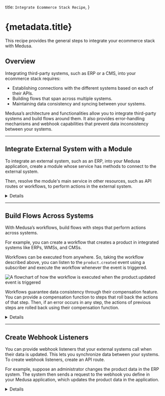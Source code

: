 
  title: `Integrate Ecommerce Stack Recipe`,
}

# {metadata.title}

This recipe provides the general steps to integrate your ecommerce stack with Medusa.

## Overview

Integrating third-party systems, such as ERP or a CMS, into your ecommerce stack requires:

- Establishing connections with the different systems based on each of their APIs.
- Building flows that span across multiple systems.
- Maintaining data consistency and syncing between your systems.

Medusa’s architecture and functionalities allow you to integrate third-party systems and build flows around them. It also provides error-handling mechanisms and webhook capabilities that prevent data inconsistency between your systems.

---

## Integrate External System with a Module

To integrate an external system, such as an ERP, into your Medusa application, create a module whose service has methods to connect to the external system.

Then, resolve the module's main service in other resources, such as API routes or workflows, to perform actions in the external system.

<Card
  href="!docs!/basics/modules-and-services"
  title="Create a Module"
  text="Learn how to create a module in Medusa."
  icon={AcademicCapSolid}
/>

<Details summaryContent="Example: Create a module integrating an ERP system">

  This example showcases how to create a module that integrates to a dummy ERP system.

  Start by creating the directory `src/modules/erp` for your module.

  Then, create the file `src/modules/erp/service.ts` with the following content:

  ["4", "ErpModuleOptions", "The module's expected options."],
  ["9", "client_", "The client to connect to the external system."],
  ["12", "create", "Create the client using Axios. Can instead use an SDK if the external system has one."],
  ["20", "getProductData", "This method retrieves the product's data from the ERP system."],
  ["26", "createProduct", "This method creates a product in the ERP system."],
  ["32", "deleteProduct", "This method deletes the product in the ERP system."]
]
  
  ```ts title="src/modules/erp/service.ts" highlights={serviceHighlights}
  import axios, { AxiosInstance } from "axios"
  import { ProductDTO } from "@medusajs/types"

  type ErpModuleOptions = {
    apiKey: string
  }

  class ErpModuleService {
    private client_: AxiosInstance

    constructor({}, { apiKey }: ErpModuleOptions) {
      this.client_ = axios.create({
        baseURL: `https://api.erp-example.com`,
        headers: {
          Authorization: `Bearer ${apiKey}`,
        },
      })
    }

    async getProductData(id: string) {
      const { data: erpProduct } = await this.client_.get(`/product/${id}`)
      
      return erpProduct
    }

    async createProduct(data: ProductDTO) {
      const { data: erpProduct } = await this.client_.post(`/product`, data)
      
      return erpProduct
    }

    async deleteProduct(id: string) {
      await this.client_.delete(`/product/${id}`)
    }
  }

  export default ErpModuleService
  ```

  This creates the module's main service. Few things to note:

  - The module accepts an `apiKey` option, used to authenticate to the dummy ERP system. The module's main service accesses this option in the second parameter of the constructor.
  - The module uses axios to create a client in the constructor. The client is used in the service's methods when connecting to the ERP system. If the system you're integrating has an SDK, you can initialize it in the constructor, instead.
  - The `getProductData` method retrieves a product's details from the ERP system by sending a `GET` request using the client.
  - The `createProduct` method creates a product in the ERP system by sending a `POST` request using the client.
  - The `deleteProduct` method deletes a product in the ERP system by sending a `DELETE` request using the client.

  <Note title="Tip">

  You can store the product's ID in the external system using the `metadata` property of the `Product` data model in the Product Module. Alternatively, you can create a [data model](!docs!/basics/data-models) in your module to store data related to the external system.

  </Note>

  Then, create the module's definition file at `src/modules/erp/index.ts` with the following content:

  ```ts title="src/modules/erp/index.ts"
  import ErpModuleService from "./service"
  import { Module } from "@medusajs/utils"

  export default Module("erp", {
    service: ErpModuleService,
  })
  ```

  Finally, add the module to the `modules` object in `medusa-config.js`:

  ```js title="medusa-config.js" highlights={[["7", "ERP_API_KEY", "The environment variable holding the API key of the ERP system."]]}
  module.exports = defineConfig({
    // ...
    modules: {
      erpModuleService: {
        resolve: "./modules/erp",
        options: {
          apiKey: process.env.ERP_API_KEY,
        },
      },
    },
  })
  ```

</Details>
    

---

## Build Flows Across Systems

With Medusa’s workflows, build flows with steps that perform actions across systems.

For example, you can create a workflow that creates a product in integrated systems like ERPs, WMSs, and CMSs.

Workflows can be executed from anywhere. So, taking the workflow described above, you can listen to the `product.created` event using a subscriber and execute the workflow whenever the event is triggered.

![A flowchart of how the workflow is executed when the product.updated event is triggered](https://res.cloudinary.com/dza7lstvk/image/upload/v1709025778/Medusa%20Book/workflow-recipe-example_yfwfuy.jpg)

Workflows guarantee data consistency through their compensation feature. You can provide a compensation function to steps that roll back the actions of that step. Then, if an error occurs in any step, the actions of previous steps are rolled back using their compensation function.

<Card
  href="!docs!/basics/workflows"
  title="Workflows"
  text="Learn more about Workflows and how to create them."
  icon={AcademicCapSolid}
/>

<Details summaryContent="Example: Create products across systems with workflows">

    For example, create the following workflow in `src/workflows/create-product.ts`:

  ["19", "createInErpStep", "A step that creates a product in the ERP system."],
  ["22", "erpModuleService", "Resolve the ERP Module's main service."],
  ["25", "productModuleService", "Resolve the Product Module's main service."],
  ["29", "retrieve", "Retrieve the created product's data."],
  ["31", "createProduct", "Create the product in the ERP system."],
  ["35", "update", "Update the product in Medusa with the ID of the ERP product."],
  ["44", "erpId", "Pass the ERP product's ID to the compensation function."],
  ["45", "productId", "Pass the product's ID to the compensation function."],
  ["47", "", "Define a compensation function that rolls back changes when an error occurs."],
  ["54", "deleteProduct", "Undo creating the product in the ERP system by deleting it."],
  ["55", "update", "Update the product in Medusa to remove the ERP product's ID."]
]

    ```ts title="src/workflows/create-product.ts" highlights={workflowHighlights} collapsibleLines="1-10" expandButtonLabel="Show Imports"
    import {
      createStep,
      StepResponse,
      createWorkflow,
      WorkflowResponse,
    } from "@medusajs/workflows-sdk"
    import { IProductModuleService } from "@medusajs/types"
    import { Modules } from "@medusajs/utils"
    import ErpModuleService from "../modules/erp/service"

    type WorkflowInput = {
      productId: string
    }

    type WorkflowOutput = {
      erpProduct: any
    }

    const createInErpStep = createStep(
      "create-in-erp", 
      async ({ productId }: WorkflowInput, { container }) => {
      const erpModuleService: ErpModuleService = container.resolve(
        "erpModuleService"
      )
      const productModuleService: IProductModuleService = container
        .resolve(Modules.PRODUCT)
      
      const createdProductData = await productModuleService
        .retrieveProduct(productId)

      const erpProduct = await erpModuleService.createProduct(
        createdProductData
      )

      await productModuleService.updateProducts(productId, {
        metadata: {
          erp_id: erpProduct.id
        }
      })
      
      return new StepResponse({
        erpProduct
      }, {
        erpId: erpProduct.id,
        productId
      })
    }, async ({ erpId, productId }, { container}) => {
      const erpModuleService: ErpModuleService = container.resolve(
        "erpModuleService"
      )
      const productModuleService: IProductModuleService = container
        .resolve(Modules.PRODUCT)

      await erpModuleService.deleteProduct(erpId)
      await productModuleService.updateProducts(productId, {
        metadata: {}
      })
    })

    const createProductWorkflow = createWorkflow<
      WorkflowInput, WorkflowOutput
    >("create-product-in-systems", function (input) {
      const erpData = createInErpStep(input)

      return new WorkflowResponse(erpData)
    })

    export default createProductWorkflow
    ```

    This workflow has one step that:

    - Retrieves the product's data using the Product Module's main service.
    - Create the product in the ERP system using the ERP Module's main service.
    - Updates the product in Medusa by setting the ID of the ERP product in the product's `metadata` property.
    
    The step also has a compensation function that rolls back changes when an error occurs. It deletes the product in the ERP system and removes the ID of the ERP product in the Medusa product.
    
    Then, create the subscriber at `src/subscribers/create-product.ts`:

    ```ts title="src/subscribers/create-product.ts"
    import type { 
      SubscriberConfig, 
      SubscriberArgs,
    } from "@medusajs/medusa"
    import createProductWorkflow from "../workflows/create-product"

    export default async function handleProductUpdate({ 
      event: { data }, 
      container 
    }: SubscriberArgs<{id: string}>) {
      createProductWorkflow(container)
        .run({
          input: {
            productId: data.id
          }
        })
        .then(() => {
          console.log("Created product across systems.")
        })
    }

    export const config: SubscriberConfig = {
      event: "product.created",
    }
    ```

    The subscriber executes the workflow whenever the `product.created` event is triggered, passing it the ID of the created product.

</Details>

---

## Create Webhook Listeners

You can provide webhook listeners that your external systems call when their data is updated. This lets you synchronize data between your systems. To create webhook listeners, create an API route.

For example, suppose an administrator changes the product data in the ERP system. The system then sends a request to the webhook you define in your Medusa application, which updates the product data in the application.

<Card
  href="!docs!/basics/api-routes"
  title="Create an API Route"
  text="Learn how to create an API Route in Medusa."
  icon={AcademicCapSolid}
/>

<Details summaryContent="Example: Create a webhook listener for ERP changes">

    For example, create the file `src/api/webhooks/erp/update/route.ts` with the following content:

    ```ts title="src/api/webhooks/erp/update/route.ts" collapsibleLines="1-12" expandButtonLabel="Show Imports"
    import { 
      MedusaRequest, 
      MedusaResponse, 
    } from "@medusajs/medusa"
    import { 
      IProductModuleService, 
      UpdateProductDTO
    } from "@medusajs/types"
    import {
      Modules
    } from "@medusajs/utils"

    type WebhookReq = {
      id: string
      updatedData: UpdateProductDTO
    }

    export async function POST(
      req: MedusaRequest<WebhookReq>, 
      res: MedusaResponse
    ) {
      const { id, updatedData} = req.body

      const productService: IProductModuleService = req.scope
        .resolve(
          Modules.PRODUCT
        )

      await productService.updateProducts(id, updatedData)

      res.status(200)
    }
    ```
    
    This creates a webhook listener for an ERP system. It receives the ID of a product and its updated data, assuming that’s how your ERP system sends the data.
    
    Then, create the file `src/api/middlewares.ts` with the following content:

    ```ts title="src/api/middlewares.ts"
    import { defineMiddlewares } from "@medusajs/medusa"
    import { raw } from "body-parser"

    export default defineMiddlewares({
      routes: [
        {
          method: ["POST", "PUT"],
          matcher: "/webhooks/*",
          bodyParser: false,
          middlewares: [raw({ type: "application/json" })],
        },
      ],
    })
    ```

    This replaces the default JSON middleware with the raw middleware, which is useful for webhook routes.

</Details>
